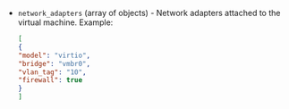 <!-- Code generated from the comments of the NICConfig struct in builder/proxmox/common/config.go; DO NOT EDIT MANUALLY -->

- `network_adapters` (array of objects) - Network adapters attached to the
    virtual machine. Example:

    ```json
    [
    {
    "model": "virtio",
    "bridge": "vmbr0",
    "vlan_tag": "10",
    "firewall": true
    }
    ]
    ```

<!-- End of code generated from the comments of the NICConfig struct in builder/proxmox/common/config.go; -->
